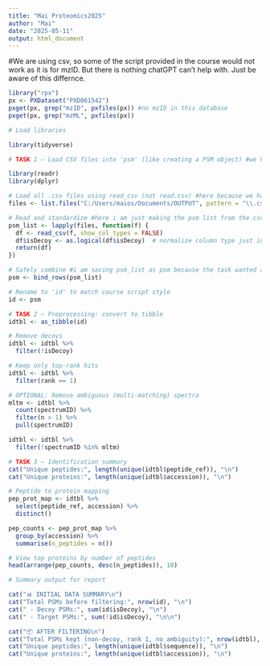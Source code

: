 ```yaml
---
title: "Mai Proteomics2025"
author: "Mai"
date: "2025-05-11"
output: html_document
---
```


#We are using csv, so some of the script provided in the course would not work as it is for mzID. But there is nothing chatGPT can't help with. Just be aware of this differnce.

```r
library("rpx")
px <- PXDataset("PXD061542")
pxget(px, grep("mzID", pxfiles(px)) #no mzID in this database
pxget(px, grep("mzML", pxfiles(px))

# Load libraries

library(tidyverse)

# TASK 1 — Load CSV files into 'psm' (like creating a PSM object) #we here need to load reader for the csv files

library(readr)
library(dplyr)

# Load all .csv files using read_csv (not read.csv) #here because we have 10 csv files, so it is easier if we just combine them together. please change the path to where you save it.
files <- list.files("C:/Users/maios/Documents/OUTPUT", pattern = "\\.csv$", full.names = TRUE)

# Read and standardize #here i am just making the psm list from the csv files
psm_list <- lapply(files, function(f) {
  df <- read_csv(f, show_col_types = FALSE)
  df$isDecoy <- as.logical(df$isDecoy)  # normalize column type just in case
  return(df)
})

# Safely combine #i am saving psm_list as psm because the task wanted a psm object.
psm <- bind_rows(psm_list)

# Rename to 'id' to match course script style
id <- psm

# TASK 2 — Preprocessing: convert to tibble
idtbl <- as_tibble(id)

# Remove decoys
idtbl <- idtbl %>%
  filter(!isDecoy)

# Keep only top-rank hits
idtbl <- idtbl %>%
  filter(rank == 1)

# OPTIONAL: Remove ambiguous (multi-matching) spectra
mltm <- idtbl %>%
  count(spectrumID) %>%
  filter(n > 1) %>%
  pull(spectrumID)

idtbl <- idtbl %>%
  filter(!spectrumID %in% mltm)

# TASK 3 — Identification summary
cat("Unique peptides:", length(unique(idtbl$peptide_ref)), "\n")
cat("Unique proteins:", length(unique(idtbl$accession)), "\n")

# Peptide to protein mapping
pep_prot_map <- idtbl %>%
  select(peptide_ref, accession) %>%
  distinct()

pep_counts <- pep_prot_map %>%
  group_by(accession) %>%
  summarise(n_peptides = n())

# View top proteins by number of peptides
head(arrange(pep_counts, desc(n_peptides)), 10)

# Summary output for report

cat("📊 INITIAL DATA SUMMARY\n")
cat("Total PSMs before filtering:", nrow(id), "\n")
cat(" - Decoy PSMs:", sum(id$isDecoy), "\n")
cat(" - Target PSMs:", sum(!id$isDecoy), "\n\n")

cat("📦 AFTER FILTERING\n")
cat("Total PSMs kept (non-decoy, rank 1, no ambiguity):", nrow(idtbl), "\n")
cat("Unique peptides:", length(unique(idtbl$sequence)), "\n")
cat("Unique proteins:", length(unique(idtbl$accession)), "\n")




```
```r

```




